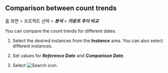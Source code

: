 ## Comparison between count trends

홈 화면 > 프로젝트 선택 > **_분석_** > **_카운트 추이 비교_**

<ProdImg img='db-compare-count-trend.png' desc='카운트 추이' />

You can compare the count trends for different dates. 

1.  Select the desired instances from the **_Instance_** area. You can also select different instances.

2.  Set values for **_Reference Date_** and **_Comparison Date_**. 

3.  Select ![Search icon](/img/ico-btn-search.png).
